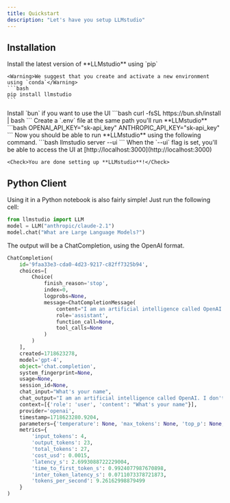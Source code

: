 ```yaml
---
title: Quickstart
description: "Let's have you setup LLMstudio"
---
```


## Installation

<Steps>
  <Step>
    Install the latest version of **LLMstudio** using `pip`

    <Warning>We suggest that you create and activate a new environment using `conda`</Warning>
    ```bash
    pip install llmstudio
    ```

  </Step>
  <Step >
    Install `bun` if you want to use the UI
    ```bash
    curl -fsSL https://bun.sh/install | bash
    ```
  </Step>
  <Step>
    Create a `.env` file at the same path you'll run **LLMstudio**
    ```bash
    OPENAI_API_KEY="sk-api_key"
    ANTHROPIC_API_KEY="sk-api_key"
    ```
  </Step>
  <Step>
    Now you should be able to run **LLMstudio** using the following command.
    ```bash
    llmstudio server --ui
    ```
    When the `--ui` flag is set, you'll be able to access the UI at [http://localhost:3000](http://localhost:3000)

    <Check>You are done setting up **LLMstudio**!</Check>

  </Step>
</Steps>

## Python Client

Using it in a Python notebook is also fairly simple! Just run the following cell:

```python
from llmstudio import LLM
model = LLM("anthropic/claude-2.1")
model.chat("What are Large Language Models?")
```

The output will be a ChatCompletion, using the OpenAI format.

```python
ChatCompletion(
    id='9faa33e3-cda0-4d23-9217-c82ff7325b94',
    choices=[
        Choice(
            finish_reason='stop',
            index=0,
            logprobs=None,
            message=ChatCompletionMessage(
                content="I am an artificial intelligence called OpenAI. I don't have a personal name because I am not a human.",
                role='assistant',
                function_call=None,
                tool_calls=None
            )
        )
    ],
    created=1718623278,
    model='gpt-4',
    object='chat.completion',
    system_fingerprint=None,
    usage=None,
    session_id=None,
    chat_input="What's your name",
    chat_output="I am an artificial intelligence called OpenAI. I don't have a personal name because I am not a human.",
    context=[{'role': 'user', 'content': "What's your name"}],
    provider='openai',
    timestamp=1718623280.9204,
    parameters={'temperature': None, 'max_tokens': None, 'top_p': None, 'frequency_penalty': 0, 'presence_penalty': 0},
    metrics={
        'input_tokens': 4,
        'output_tokens': 23,
        'total_tokens': 27,
        'cost_usd': 0.0015,
        'latency_s': 2.6993088722229004,
        'time_to_first_token_s': 0.9924077987670898,
        'inter_token_latency_s': 0.0711073378721873,
        'tokens_per_second': 9.26162998879499
    }
)
```
